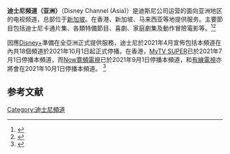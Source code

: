 {{Multiple issues|
{{refimprove|time=2015-06-26T07:47:00+00:00}}
{{Expand language|1=en|time=2022-02-07T11:05:55+00:00}}
}}
{{Infobox TV channel 
| name = 迪士尼频道<br>{{lang|en|Disney Channel (Asia)}}
| logofile =
| launch =1996年9月1日
| country = {{plainlist|
* {{SGP}}
* {{MYS}}
}}
| language = [[英语|英语]]、[[粤语|粤语]]、[[汉语|汉语]]
| broadcastings = 亚洲
| web = [http://www.disneychannel-asia.com/ 官方网站]
|停播日期=2020年5月31日 (新加坡)2021年10月1日(东南亚)<br>2021年1月1日 (馬來西亞) <br>2022年1月1日 (台灣) }}
'''迪士尼频道（亚洲）'''（Disney Channel (Asia)）是迪斯尼公司运营的面向亚洲地区的电视频道，总部位于[[新加坡|新加坡]]。在香港、新加坡、马来西亚等地提供服务。主要節目包括迪士尼卡通片集、各類特備節目、喜劇、家庭劇集及動作冒險電影等。<ref name=awn>{{cite news|last=Godfrey|first=Leigh|title=Disney Channel Asia Launches In Korea|url=http://www.awn.com/news/disney-channel-asia-launches-korea|accessdate=March 8, 2014|newspaper=Animation World Network|date=May 30, 2002|archive-date=2015-06-21|archive-url=https://web.archive.org/web/20150621154949/http://www.awn.com/news/disney-channel-asia-launches-korea|dead-url=no}}</ref><ref name="indiantelevision.org.in">{{cite news|title=Disney launches two channels in Cambodia|url=http://www.indiantelevision.org.in/headlines/y2k5/june/june234.htm|accessdate=26 February 2014|newspaper=Indiantelevision.com|date=June 20, 2005|location=Mumbai|archive-date=2014-03-01|archive-url=https://web.archive.org/web/20140301223607/http://www.indiantelevision.org.in/headlines/y2k5/june/june234.htm|dead-url=no}}</ref>

因應[[Disney+|Disney+]]準備在全亞洲正式提供服務，迪士尼於2021年4月宣佈包括本頻道在內共18個頻道於2021年10月1日起正式停播。在香港，[[MyTV_SUPER|MyTV SUPER]]已於2021年7月1日停播本頻道，而[[Now寛頻電視|Now寛頻電視]]已於2021年9月1日停播本頻道，和[[有線電視|有線電視]]亦將會在2021年10月1日停播本頻道。
<ref>{{cite web |title=Disney to Close 18 TV Channels in Asia |url=https://variety.com/2021/biz/asia/disney-closing-tv-channels-in-asia-1234961166/ |website=[[綜藝_(雜誌)|《综艺》杂志]] |date=2021-04-27 |access-date=2021-04-27 |language=en-us}}</ref>

==参考文献==
{{reflist}}

[[Category:迪士尼頻道|Category:迪士尼頻道]]